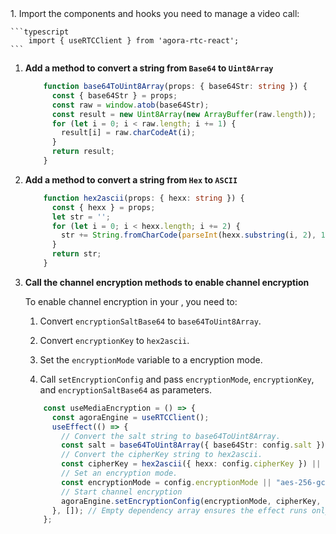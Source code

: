 <PlatformWrapper platform="react-js">
1. Import the components and hooks you need to manage a video call:

    ```typescript
        import { useRTCClient } from 'agora-rtc-react';
    ```

1.  **Add a method to convert a string from `Base64` to `Uint8Array`**

    ```typescript
        function base64ToUint8Array(props: { base64Str: string }) {
          const { base64Str } = props;
          const raw = window.atob(base64Str);
          const result = new Uint8Array(new ArrayBuffer(raw.length));
          for (let i = 0; i < raw.length; i += 1) {
            result[i] = raw.charCodeAt(i);
          }
          return result;
        }
    ```

3.  **Add a method to convert a string from `Hex` to `ASCII`**

    ```typescript
        function hex2ascii(props: { hexx: string }) {
          const { hexx } = props;
          let str = '';
          for (let i = 0; i < hexx.length; i += 2) {
            str += String.fromCharCode(parseInt(hexx.substring(i, 2), 16));
          }
          return str;
        }

    ```

4.  **Call the channel encryption methods to enable channel encryption**

    To enable channel encryption in your <Vpl k="CLIENT" />, you need to:

    1.  Convert `encryptionSaltBase64` to `base64ToUint8Array`.

    2.  Convert `encryptionKey` to `hex2ascii`.

    3.  Set the `encryptionMode` variable to a encryption mode.

    4.  Call `setEncryptionConfig` and pass `encryptionMode`, `encryptionKey`, and `encryptionSaltBase64` as parameters.

    ```typescript
        const useMediaEncryption = () => {
          const agoraEngine = useRTCClient();
          useEffect(() => {
            // Convert the salt string to base64ToUint8Array.
            const salt = base64ToUint8Array({ base64Str: config.salt }) || config.salt;
            // Convert the cipherKey string to hex2ascii.
            const cipherKey = hex2ascii({ hexx: config.cipherKey }) || config.cipherKey;
            // Set an encryption mode.
            const encryptionMode = config.encryptionMode || "aes-256-gcm2";
            // Start channel encryption
            agoraEngine.setEncryptionConfig(encryptionMode, cipherKey, salt);
          }, []); // Empty dependency array ensures the effect runs only once when the component mounts
        };
    ```
</PlatformWrapper>